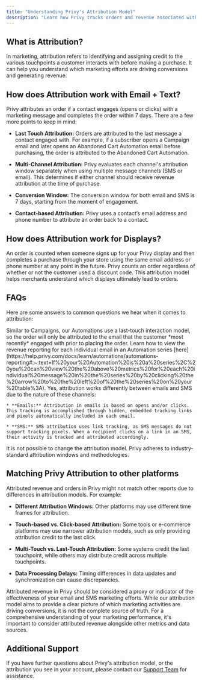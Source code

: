 ```yaml
---
title: "Understanding Privy's Attribution Model"
description: "Learn how Privy tracks orders and revenue associated with your emails, displays, and texts."
---
```


## What is Attribution?

In marketing, attribution refers to identifying and assigning credit to the various touchpoints a customer interacts with before making a purchase. It can help you understand which marketing efforts are driving conversions and generating revenue.

## How does Attribution work with Email + Text?

Privy attributes an order if a contact engages (opens or clicks) with a marketing message and completes the order within 7 days. There are a few more points to keep in mind:

* **Last Touch Attribution:** Orders are attributed to the last message a contact engaged with. For example, if a subscriber opens a Campaign email and later opens an Abandoned Cart Automation email before purchasing, the order is attributed to the Abandoned Cart Automation.

* **Multi-Channel Attribution:** Privy evaluates each channel's attribution window separately when using multiple message channels (SMS or email). This determines if either channel should receive revenue attribution at the time of purchase.

* **Conversion Window:** The conversion window for both email and SMS is 7 days, starting from the moment of engagement.

* **Contact-based Attribution:** Privy uses a contact’s email address and phone number to attribute an order back to a contact. 

## How does Attribution work for Displays?

An order is counted when someone signs up for your Privy display and then completes a purchase through your store using the same email address or phone number at any point in the future. Privy counts an order regardless of whether or not the customer used a discount code. This attribution model helps merchants understand which displays ultimately lead to orders. 

## FAQs

Here are some answers to common questions we hear when it comes to attribution:

<AccordionGroup>
  <Accordion title="How does attribution work for Automation series that have multiple emails?" defaultOpen={false} icon="circle-question">
    Similar to Campaigns, our Automations use a last-touch interaction model, so the order will only be attributed to the email that the customer *most recently* engaged with prior to placing the order. Learn how to view the revenue reporting for each individual email in an Automation series [here](https://help.privy.com/docs/learn/automations/automations-reporting#:~:text=If%20your%20Automation%20is%20a%20series%2C%20you%20can%20view%20the%20above%20metrics%20for%20each%20individual%20message%20in%20the%20series%20by%20clicking%20the%20arrow%20to%20the%20left%20of%20the%20series%20on%20your%20table%3A).
  </Accordion>

  <Accordion title="Does Attribution Work Differently Between Emails and SMS?" defaultOpen={false} icon="circle-question">
    Yes, attribution works differently between emails and SMS due to the nature of these channels:

    * **Emails:** Attribution in emails is based on opens and/or clicks. This tracking is accomplished through hidden, embedded tracking links and pixels automatically included in each email.

    * **SMS:** SMS attribution uses link tracking, as SMS messages do not support tracking pixels. When a recipient clicks on a link in an SMS, their activity is tracked and attributed accordingly.
  </Accordion>

  <Accordion title="Can I customize the attribution model?" defaultOpen={false} icon="circle-question">
    It is not possible to change the attribution model. Privy adheres to industry-standard attribution windows and methodologies. 
  </Accordion>
</AccordionGroup>

## Matching Privy Attribution to other platforms

Attributed revenue and orders in Privy might not match other reports due to differences in attribution models. For example:

* **Different Attribution Windows:** Other platforms may use different time frames for attribution.

* **Touch-based vs. Click-based Attribution:** Some tools or e-commerce platforms may use narrower attribution models, such as only providing attribution credit to the last click. 

* **Multi-Touch vs. Last-Touch Attribution:** Some systems credit the last touchpoint, while others may distribute credit across multiple touchpoints.

* **Data Processing Delays:** Timing differences in data updates and synchronization can cause discrepancies.

Attributed revenue in Privy should be considered a proxy or indicator of the effectiveness of your email and SMS marketing efforts. While our attribution model aims to provide a clear picture of which marketing activities are driving conversions, it is not the complete source of truth. For a comprehensive understanding of your marketing performance, it's important to consider attributed revenue alongside other metrics and data sources.

## Additional Support

If you have further questions about Privy's attribution model, or the attribution you see in your account, please contact our [Support Team](mailto:support@privy.com) for assistance.
